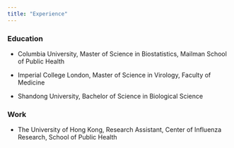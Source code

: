 ```yaml
---
title: "Experience"
---
```


### Education

* Columbia University, Master of Science in Biostatistics, Mailman School of Public Health

* Imperial College London, Master of Science in Virology, Faculty of Medicine

* Shandong University, Bachelor of Science in Biological Science


### Work

* The University of Hong Kong, Research Assistant, Center of Influenza Research, School of Public Health
